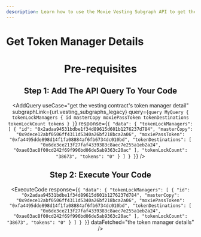 ```yaml
---
description: Learn how to use the Moxie Vesting Subgraph API to get the vesting contract's token manager detail on the Moxie protocol.
---
```



# Get Token Manager Details

<Header
  useCase="get the vesting contract's token manager detail"
  apiName="Moxie Vesting Subgraph"
/>

# Pre-requisites

<Prerequisites apiName="Moxie Vesting Subgraph" />

## Step 1: Add The API Query To Your Code

<AddQuery
  useCase="get the vesting contract's token manager detail"
  subgraphLink={url.vesting_subgraphs_legacy}
  query={`query MyQuery {
  tokenLockManagers {
    id
    masterCopy
    moxiePassToken
    tokenDestinations
    tokenLockCount
    tokens
  }
}`}
  response={`{
  "data": {
    "tokenLockManagers": [
      {
        "id": "0x2adaa94531bdbe1f34d89615d601b1276237d784",
        "masterCopy": "0x9dece12abf0506ff4311d5340a26bf218bca2a06",
        "moxiePassToken": "0xfa4495dde898d14f1fa08884af6fb6734dc010bd",
        "tokenDestinations": [
          "0x6de3ce213f27faf4339383c8aec7e255a1eb2a24",
          "0xae03ac8f00cd242f69f996bd06de5ab9363c20ac"
        ],
        "tokenLockCount": "38673",
        "tokens": "0"
      }
    ]
  }
}`}
/>

## Step 2: Execute Your Code

<ExecuteCode
  response={`{
  "data": {
    "tokenLockManagers": [
      {
        "id": "0x2adaa94531bdbe1f34d89615d601b1276237d784",
        "masterCopy": "0x9dece12abf0506ff4311d5340a26bf218bca2a06",
        "moxiePassToken": "0xfa4495dde898d14f1fa08884af6fb6734dc010bd",
        "tokenDestinations": [
          "0x6de3ce213f27faf4339383c8aec7e255a1eb2a24",
          "0xae03ac8f00cd242f69f996bd06de5ab9363c20ac"
        ],
        "tokenLockCount": "38673",
        "tokens": "0"
      }
    ]
  }
}`}
  dataFetched="the token manager details"
/>

<DeveloperSupport />
